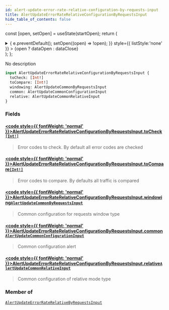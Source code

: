 ```yaml
---
id: alert-update-error-rate-relative-configuration-by-requests-input
title: AlertUpdateErrorRateRelativeConfigurationByRequestsInput
hide_table_of_contents: false
---
```






const [open, setOpen] = useState(startOpen);
return (
<details {...(open ? { open: true } : {})} className="details" style={{ border:'none', boxShadow:'none', background:'var(--ifm-background-color)' }}>
<summary
onClick={(e) => {
e.preventDefault();
setOpen((open) => !open);
}}
style={{ listStyle:'none' }} >
{open ? dataOpen : dataClose}
</summary>
{open && children}
</details>
);
};

No description

```graphql
input AlertUpdateErrorRateRelativeConfigurationByRequestsInput {
  toCheck: [Int!]
  toCompare: [Int!]
  windowing: AlertUpdateCommonByRequestsInput
  common: AlertUpdateCommonConfigurationInput
  relative: AlertUpdateCommonRelativeInput
}
```

### Fields

#### [<code style={{ fontWeight: 'normal' }}>AlertUpdateErrorRateRelativeConfigurationByRequestsInput.<b>toCheck</b></code>](#)<Bullet />[`[Int!]`](/api/scalars/int) <Badge class="badge badge--secondary" text="list"/> <Badge class="badge badge--secondary" text="scalar"/>

> Error codes to check. By default all error codes are checked

#### [<code style={{ fontWeight: 'normal' }}>AlertUpdateErrorRateRelativeConfigurationByRequestsInput.<b>toCompare</b></code>](#)<Bullet />[`[Int!]`](/api/scalars/int) <Badge class="badge badge--secondary" text="list"/> <Badge class="badge badge--secondary" text="scalar"/>

> Error codes to compare. By defaults all traffic is compared

#### [<code style={{ fontWeight: 'normal' }}>AlertUpdateErrorRateRelativeConfigurationByRequestsInput.<b>windowing</b></code>](#)<Bullet />[`AlertUpdateCommonByRequestsInput`](/api/inputs/alert-update-common-by-requests-input) <Badge class="badge badge--secondary" text="input"/>

> Common configuration for requests window type

#### [<code style={{ fontWeight: 'normal' }}>AlertUpdateErrorRateRelativeConfigurationByRequestsInput.<b>common</b></code>](#)<Bullet />[`AlertUpdateCommonConfigurationInput`](/api/inputs/alert-update-common-configuration-input) <Badge class="badge badge--secondary" text="input"/>

> Common configuration alert

#### [<code style={{ fontWeight: 'normal' }}>AlertUpdateErrorRateRelativeConfigurationByRequestsInput.<b>relative</b></code>](#)<Bullet />[`AlertUpdateCommonRelativeInput`](/api/inputs/alert-update-common-relative-input) <Badge class="badge badge--secondary" text="input"/>

> Common configuration of relative mode type

### Member of

[`AlertUpdateErrorRateRelativeByRequestsInput`](/api/inputs/alert-update-error-rate-relative-by-requests-input) <Badge class="badge badge--secondary" text="input"/>
